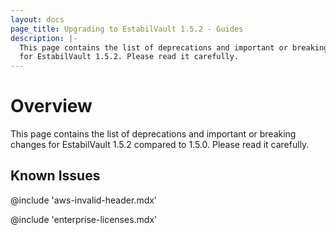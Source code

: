 ```yaml
---
layout: docs
page_title: Upgrading to EstabilVault 1.5.2 - Guides
description: |-
  This page contains the list of deprecations and important or breaking changes
  for EstabilVault 1.5.2. Please read it carefully.
---
```


# Overview

This page contains the list of deprecations and important or breaking changes
for EstabilVault 1.5.2 compared to 1.5.0. Please read it carefully.

## Known Issues

@include 'aws-invalid-header.mdx'

@include 'enterprise-licenses.mdx'
